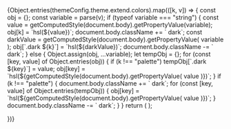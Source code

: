 
<Meta title="Colors" />

<ColorPalette>
  {Object.entries(themeConfig.theme.extend.colors).map(([k, v]) => {
    const obj = {};
    const variable = parse(v);
    if (typeof variable === "string") {
      const value = getComputedStyle(document.body).getPropertyValue(variable);
      obj[k] = `hsl(${value})`;
      document.body.className += ` dark`;
      const darkValue = getComputedStyle(document.body).getPropertyValue(
        variable
      );
      obj[`.dark ${k}`] = `hsl(${darkValue})`;
      document.body.className -= ` dark`;
    } else {
      Object.assign(obj, ...variable);
      let tempObj = {};
      for (const [key, value] of Object.entries(obj)) {
        if (k !== "palette") tempObj[`.dark ${key}`] = value;
        obj[key] = `hsl(${getComputedStyle(document.body).getPropertyValue(
          value
        )})`;
      }
      if (k !== "palette") {
        document.body.className += ` dark`;
        for (const [key, value] of Object.entries(tempObj)) {
          obj[key] = `hsl(${getComputedStyle(document.body).getPropertyValue(
            value
          )})`;
        }
        document.body.className -= ` dark`;
      }
    }
    return (
      <ColorItem
        key={k}
        title={k}
        subtitle={`theme.colors.extend.${k}`}
        colors={obj}
      />
    );

})}

</ColorPalette>
